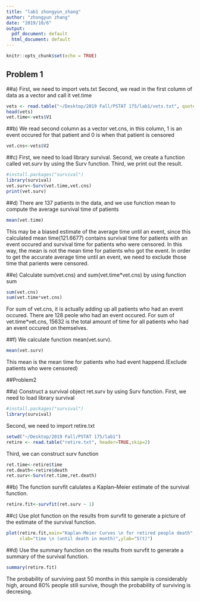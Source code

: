 ```yaml
---
title: "lab1 zhongyun_zhang"
author: "zhongyun zhang"
date: "2019/10/6"
output:
  pdf_document: default
  html_document: default
---
```


```r
knitr::opts_chunk$set(echo = TRUE)
```

## Problem 1

##a) 
First, we need to import vets.txt
Second, we read in the first column of data as a vector and call it vet.time
``` r
vets <- read.table("~/Desktop/2019 Fall/PSTAT 175/lab1/vets.txt", quote="\"", comment.char="")
head(vets)
vet.time<-vets$V1
```
##b)
We read second column as a vector vet.cns, in this column, 1 is an event occured 
for that patient and 0 is when that patient is censored
```r
vet.cns<-vets$V2
```
##c) 
First, we need to load library survival.
Second, we create a function called vet.surv by using the Surv function. 
Third, we print out the result.
```r
#install.packages("survival")
library(survival)
vet.surv<-Surv(vet.time,vet.cns)
print(vet.surv)
```
##d)
There are 137 patients in the data, and we use function mean to compute the 
average survival time of patients
```r
mean(vet.time)
```
This may be a biased estimate of the average time until an event, since this calculated mean time(121.6677) contains survival time for patients with an event occured and survival time for patients who were censored. In this way, the mean is not the mean time for patients who got the event. In order to get the accurate average time until an event, we need to exclude those time that parients were censored.

##e)
Calculate sum(vet.cns) and sum(vet.time*vet.cns) by using function sum
```r
sum(vet.cns)
sum(vet.time*vet.cns)
```
For sum of vet.cns, it is actually adding up all patients who had an event occured. There are 128 peole who had an event occured.
For sum of vet.time*vet.cns, 15632 is the total amount of time for all patients who had an event occured on themselves.

##f)
We calculate function mean(vet.surv).
```r
mean(vet.surv)
```
This mean is the mean time for patients who had event happend.(Exclude patients who were censored)

##Problem2

##a)
Construct a survival object ret.surv by using Surv function.
First, we need to load library survival
```r
#install.packages("survival")
library(survival)
```
Second, we need to import retire.txt
```r
setwd("~/Desktop/2019 Fall/PSTAT 175/lab1")
retire <- read.table("retire.txt", header=TRUE,skip=2)
```
Third, we can construct surv function
```r
ret.time<-retire$time
ret.death<-retire$death
ret.surv<-Surv(ret.time,ret.death)
```

##b)
The function survfit calulates a Kaplan–Meier estimate of the survival function. 
```r
retire.fit<-survfit(ret.surv ~ 1)
```

##c)
Use plot function on the results from survfit to generate a picture of the estimate
of the survival function.
```r
plot(retire.fit,main="Kaplan-Meier Curves \n for retired people death",
     xlab="time \n (until death in month)",ylab="S(t)")
```
##d)
Use the summary function on the results from survfit to generate a summary of the survival function.
```r
summary(retire.fit)
```
The probability of surviving past 50 months in this sample is considerably high, around 80% people still survive, though the probability of surviving is decresing.

